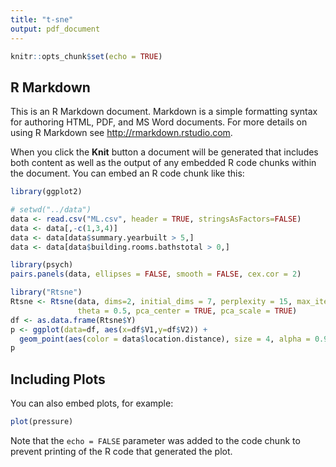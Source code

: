 ```yaml
---
title: "t-sne"
output: pdf_document
---
```


```r
knitr::opts_chunk$set(echo = TRUE)
```

## R Markdown

This is an R Markdown document. Markdown is a simple formatting syntax for authoring HTML, PDF, and MS Word documents. For more details on using R Markdown see <http://rmarkdown.rstudio.com>.

When you click the **Knit** button a document will be generated that includes both content as well as the output of any embedded R code chunks within the document. You can embed an R code chunk like this:

```r
library(ggplot2)

# setwd("../data")
data <- read.csv("ML.csv", header = TRUE, stringsAsFactors=FALSE)
data <- data[,-c(1,3,4)]
data <- data[data$summary.yearbuilt > 5,]
data <- data[data$building.rooms.bathstotal > 0,]

library(psych)
pairs.panels(data, ellipses = FALSE, smooth = FALSE, cex.cor = 2)
```



```r
library("Rtsne")
Rtsne <- Rtsne(data, dims=2, initial_dims = 7, perplexity = 15, max_iter = 3000, 
               theta = 0.5, pca_center = TRUE, pca_scale = TRUE)
df <- as.data.frame(Rtsne$Y)
p <- ggplot(data=df, aes(x=df$V1,y=df$V2)) +
  geom_point(aes(color = data$location.distance), size = 4, alpha = 0.9) + theme_classic()
p
```

## Including Plots

You can also embed plots, for example:

```r
plot(pressure)
```

Note that the `echo = FALSE` parameter was added to the code chunk to prevent printing of the R code that generated the plot.
